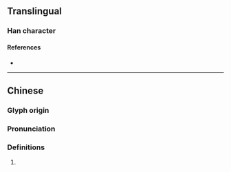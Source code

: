 {{character info/new}}
==Translingual==

===Han character===
{{Han char|rn=96|rad=玉|as=06|sn=10|four=18161|canj=MGOMR|ids=⿰𤣩合}}

====References====
* {{Han ref|kx=0731.130|dkj=20969|dj=1142.240|hdz=21112.020|uh=73E8|ud=29672|bh=D2BB|bd=53947}}

----

==Chinese==
{{zh-forms}}

===Glyph origin===
{{Han etym}}

===Pronunciation===
{{zh-pron
|m=xiá
|c=hap6,haap6
|mc=y
|oc=y
|cat=
}}

===Definitions===
{{zh-hanzi}}

# {{rfdef|lang=zh}}